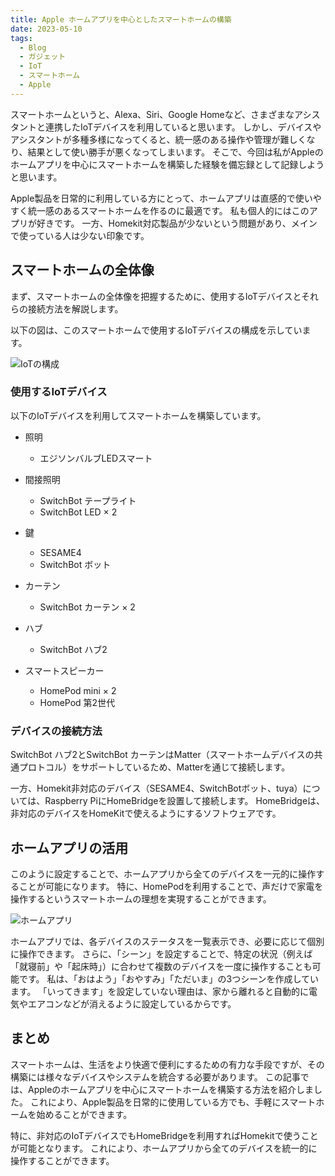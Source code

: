 ```yaml
---
title: Apple ホームアプリを中心としたスマートホームの構築
date: 2023-05-10
tags:
  - Blog
  - ガジェット
  - IoT
  - スマートホーム
  - Apple
---
```


スマートホームというと、Alexa、Siri、Google Homeなど、さまざまなアシスタントと連携したIoTデバイスを利用していると思います。
しかし、デバイスやアシスタントが多種多様になってくると、統一感のある操作や管理が難しくなり、結果として使い勝手が悪くなってしまいます。
そこで、今回は私がAppleのホームアプリを中心にスマートホームを構築した経験を備忘録として記録しようと思います。

Apple製品を日常的に利用している方にとって、ホームアプリは直感的で使いやすく統一感のあるスマートホームを作るのに最適です。
私も個人的にはこのアプリが好きです。
一方、Homekit対応製品が少ないという問題があり、メインで使っている人は少ない印象です。

## スマートホームの全体像

まず、スマートホームの全体像を把握するために、使用するIoTデバイスとそれらの接続方法を解説します。

以下の図は、このスマートホームで使用するIoTデバイスの構成を示しています。

![IoTの構成](IoT.png)

### 使用するIoTデバイス

以下のIoTデバイスを利用してスマートホームを構築しています。

- 照明
  - エジソンバルブLEDスマート

- 間接照明
  - SwitchBot テープライト
  - SwitchBot LED × 2

- 鍵
  - SESAME4
  - SwitchBot ボット

- カーテン
  - SwitchBot カーテン × 2

- ハブ
  - SwitchBot ハブ2

- スマートスピーカー
  - HomePod mini × 2
  - HomePod 第2世代

### デバイスの接続方法

SwitchBot ハブ2とSwitchBot カーテンはMatter（スマートホームデバイスの共通プロトコル）をサポートしているため、Matterを通じて接続します。

一方、Homekit非対応のデバイス（SESAME4、SwitchBotボット、tuya）については、Raspberry PiにHomeBridgeを設置して接続します。
HomeBridgeは、非対応のデバイスをHomeKitで使えるようにするソフトウェアです。

## ホームアプリの活用

このように設定することで、ホームアプリから全てのデバイスを一元的に操作することが可能になります。
特に、HomePodを利用することで、声だけで家電を操作するというスマートホームの理想を実現することができます。

![ホームアプリ](IMG_0011.png)

ホームアプリでは、各デバイスのステータスを一覧表示でき、必要に応じて個別に操作できます。
さらに、「シーン」を設定することで、特定の状況（例えば「就寝前」や「起床時」）に合わせて複数のデバイスを一度に操作することも可能です。
私は、「おはよう」「おやすみ」「ただいま」の3つシーンを作成しています。
「いってきます」を設定していない理由は、家から離れると自動的に電気やエアコンなどが消えるように設定しているからです。

## まとめ

スマートホームは、生活をより快適で便利にするための有力な手段ですが、その構築には様々なデバイスやシステムを統合する必要があります。
この記事では、Appleのホームアプリを中心にスマートホームを構築する方法を紹介しました。
これにより、Apple製品を日常的に使用している方でも、手軽にスマートホームを始めることができます。

特に、非対応のIoTデバイスでもHomeBridgeを利用すればHomekitで使うことが可能となります。
これにより、ホームアプリから全てのデバイスを統一的に操作することができます。
